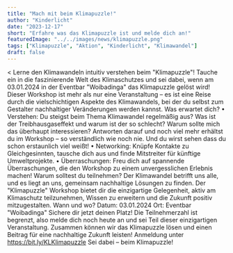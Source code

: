 ---
title: "Mach mit beim Klimapuzzle!"
author: "Kinderlicht"
date: "2023-12-17"
short: "Erfahre was das Klimapuzzle ist und melde dich an!"
featuredImage: "../../images/news/klimapuzzle.png"
tags: ["Klimapuzzle", "Aktion", "Kinderlicht", "Klimawandel"]
draft: false
---
<
Lerne den Klimawandeln intuitiv verstehen beim "Klimapuzzle"!
Tauche ein in die faszinierende Welt des Klimaschutzes und sei dabei, wenn am 03.01.2024 in der Eventbar "Woibadinga" das Klimapuzzle gelöst wird! Dieser Workshop ist mehr als nur eine Veranstaltung – es ist eine Reise durch die vielschichtigen Aspekte des Klimawandels, bei der du selbst zum Gestalter nachhaltiger Veränderungen werden kannst.
Was erwartet dich?
•	Verstehen: Du steigst beim Thema Klimawandel regelmäßig aus? Was ist der Treibhausgaseffekt und warum ist der so schlecht? Warum sollte mich das überhaupt interessieren? Antworten darauf und noch viel mehr erhältst du im Workshop – so verständlich wie noch nie. Und du wirst sehen dass du schon erstaunlich viel weißt!
•	Networking: Knüpfe Kontakte zu Gleichgesinnten, tausche dich aus und finde Mitstreiter für künftige Umweltprojekte.
•	Überraschungen: Freu dich auf spannende Überraschungen, die den Workshop zu einem unvergesslichen Erlebnis machen!
Warum solltest du teilnehmen?
Der Klimawandel betrifft uns alle, und es liegt an uns, gemeinsam nachhaltige Lösungen zu finden. Der "Klimapuzzle" Workshop bietet dir die einzigartige Gelegenheit, aktiv am Klimaschutz teilzunehmen, Wissen zu erweitern und die Zukunft positiv mitzugestalten.
Wann und wo?
Datum: 03.01.2024 Ort: Eventbar "Woibadinga"
Sichere dir jetzt deinen Platz!
Die Teilnehmerzahl ist begrenzt, also melde dich noch heute an und sei Teil dieser einzigartigen Veranstaltung. Zusammen können wir das Klimapuzzle lösen und einen Beitrag für eine nachhaltige Zukunft leisten!
Anmeldung unter https://bit.ly/KLKlimapuzzle
Sei dabei – beim Klimapuzzle!
>
